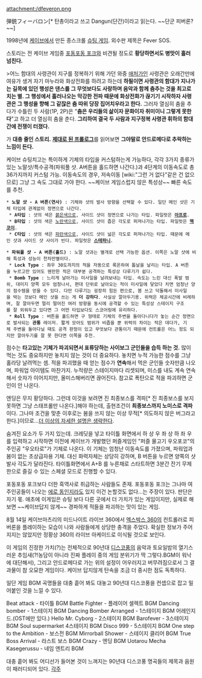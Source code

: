 attachment:/dfeveron.png

弾銃フィーバロン[* 탄총이라고 쓰고 Dangun(단간)이라고 읽는다. ~~단군 피버론?~~]

1998년에 [[케이브]]에서 만든 종스크롤 [[슈팅 게임]]. 외수판 제목은 Fever SOS.

스토리는 전 케이브 게임중 [[포동포동 포크]]와 비견될 정도로 '''황당하면서도 병맛이 흘러 넘친다.'''

>어느 함대의 사령관이 지구를 정복하기 위해 가던 와중 [[애처가]]인 사령관은 오래간만에 여유가 생겨 자기 마누라와 화상전화를 하려고 하는데 '''하필이면 사령관의 함대가 지나가는 길목에 있던 행성은 댄스를 그 무엇보다도 사랑하며 음악과 함께 춤추는 것을 최고로 치는 별. 그 행성에서 흘러나오는 막강한 전파 때문에 화상전화가 끊기기 시작하자 사령관은 그 행성을 향해 그 같잖은 춤 따위 당장 집어치우라고 한다.''' 그러자 열심히 춤을 추다가 수틀린 두 사람(1P, 2P)은 "'''춤은 우리들의 삶이자 문화이자 취미이니 그렇게 못한다'''"고 하고 더 열심히 춤을 춘다. '''그리하여 결국 두 사람과 지구정복 사령관 휘하의 함대간에 전쟁이 터졌다.'''

가 '''대충 줄인 스토리.'''
'''[http://bbs1.ruliweb.daum.net/gaia/do/ruliweb/detail/read?articleId=3339322&objCate1=&bbsId=G001&searchKey=subjectNcontent&itemGroupId=&itemId=79146&sortKey=depth&searchValue=%ED%94%BC%EB%B2%84%EB%A1%A0&platformId=&pageIndex=1 제대로 된 프롤로그]'''를 읽어보면 '''그야말로 안드로메다로 추락하는 느낌이 든다.'''

케이브 슈팅치고는 특이하게 기체의 타입을 커스텀하는게 가능하다, 각각 3가지 종류가 있는 노말샷/특수공격(파워풀 샷. A버튼을 홀드하면 나간다.)과 4단계의 이동속도로 총 36가지까지 커스텀 가능. 이동속도의 경우, 저속이동 [wiki:"그런 거 없다"같은 건 없으므로] 그냥 그 속도 그대로 가야 한다. ~~케이브 게임스럽지 않은 특성상~~ 빠른 속도를 추천.

 * '''노말 샷 - A 버튼(연사)''' : 기체와 샷의 발사 방향을 선택할 수 있다. 일단 메인 샷은 기체 타입에 관계없이 정면으로 나간다.
  * '''A타입''' : 샷의 색은 [[붉은색]]으로, 사이드 샷이 정면으로 나가는 타입. 파일럿은 '''[[아프로]]'''.
  * '''B타입''' : 샷의 색은 [[노란색]]으로, 사이드 샷이 좁은 각도로 퍼져나가는 타입. 파일럿은 '''[[맥코이]]'''.
  * '''C타입''' : 샷의 색은 [[파란색]]으로, 사이드 샷이 넓은 각도로 퍼져나가는 타입. 때문에 메인 샷과 사이드 샷 사이가 빈다. 파일럿은 '''[[스테파니]]'''.

 * '''파워풀 샷 - A 버튼(홀드)''' : 노말 샷과는 별개로 선택 가능한 옵션. 이쪽은 노말 샷에 비해 특성과 성능이 천차만별이다.
  * '''Lock Type''' : 좌우 30도까지의 적을 자동으로 록온하여 톱날을 날리는 타입. A 버튼을 누르고만 있어도 웬만한 적은 대부분 공격하는 특성상 다루기가 쉽다.
  * '''Bomb Type''' : 느리게 날아가는 미사일을 날려보내는 타입. 속도는 느린 대신 폭발 범위, 대미지 양쪽 모두 엄청나서, 편대 단위로 날아오는 적이 미사일에 닿았다 치면 엄청난 양의 점수템을 얻을 수 있다. 다만 다루기는 굉장히 힘든 편으로, 봄 쓰고 닥돌해서 미사일을 박는 것보다 메인 샷을 쓰는 게 '''더 강하다'''. 사실상 깔아두기용. 위력은 체공시간에 비례하며, 잘 깔아두면 멀리 떨어진 여러 방향을 동시에 공격할 수 있는 특성상 스테이지 구조를 잘 외워두고 있다면 그 어떤 타입보다도 스코어링에 유리하다.
  * '''Roll Type''' : 버튼을 홀드하면 구 형태로 기체의 주변을 돌아다니다가 놓는 순간 정면으로 발사되는 '''관통''' 레이저. 짧게 모아도 범위가 비좁을 뿐 위력의 차이는 적은 데다가, 기체 주변을 돌아다닐 때도 공격 판정이 있고 무엇보다 관통이기 때문에 컨트롤은 어느 정도 되지만 깔아두기를 잘 못 한다면 이쪽을 추천.

점수는 '''타고있는 기체가 파괴되면서 표류당하는 사이보그 군인들을 습득 하는 것.''' 많이 먹는 것도 중요하지만 놓치지 않는 것이 더 중요하다. 놓치면 누적 가능한 점수를 그냥 홀라당 날려먹는 셈. 적을 파괴했을 때 얻는 점수가 '''연속'''해서 먹은 군인들 숫자만큼 나오며, 파워업 아이템도 마찬가지. 누적량은 스테이지마다 리셋되며, 미스를 내도 계속 연속해서 숫자가 이어지지만, 올미스해버리면 끊어진다. 참고로 폭탄으로 적을 파괴하면 군인이 안 나온다. 

엔딩은 무지 황당하다. 그런데 이것을 보려면 진 최종보스를 격파[* 진 최종보스를 보지 못하면 그냥 스태프롤만 나온다.]해야 하는데, 출현조건이 '''최종보스까지 노미스로 격파'''이다. 그나마 조건을 맞춘 이후로는 봄을 쓰지 않는 이상 무적[* 의도하지 않은 버그라고 한다.]이므로...[[더 이상의 자세한 설명은 생략한다]].

숨겨진 요소가 두 가지 있는데. 크레딧을 넣고 타이틀 화면에서 하 상 우 좌 상 하 좌 우 를 입력하고 시작하면 이전에 케이브가 개발했던 퍼즐게임인 "퍼즐 물고기 우오포코"의 주인공 "우오타로"가 기체로 나온다. 이 기체는 엄청난 이동속도를 가졌으며, 파워업과 봄이 없는 초상급자용 기체. 대신 화력자체는 상당히 강하며, B 버튼을 누르면 양쪽의 샷 발사 각도가 달라진다. 타이틀화면에서 A+B 를 누른채로 스타트하면 3분간 잔기 무제한으로 즐길 수 있는 스페셜 모드로 진행할 수 있다.

포동포동 포크보다 더한 흑역사로 취급하는 사람들도 존재. 포동포동 포크는 그나마 여주인공들이 나오는 [[에로 동인지]]라도 있지 이건 논할것도 없다...는 주장이 있다. 판단은 자기 몫. 애초에 이게임은 슈팅 보다 다른 곳에서 더 가치가 있는 게임이지만, 실제로 해 보면 ~~케이브답지 않게~~ 경파하게 적들을 파괴하는 맛이 있는 게임.

8월 14일 케이브마츠리의 미드나이트 라이브 360에서 [[엑스박스 360]]의 컨트롤러로 피버론을 플레이하는 모습이 나와 사람들에게 상당한 충격을 주었다. 확실한 정보가 주어지지는 않았지만 정황상 360의 라이브 아케이드로 이식될 것으로 보인다.

이 게임의 진정한 가치(?)는 전체적으로 90년대 [[디스코]]풍의 음악과 토요일밤의 열기스러운 추임새(?!농담이 아니라 진짜 플레이 중의 게임 분위기가 딱 그렇다.BGM이 워낙에 대단해서), 그리고 안드로메다로 가는 위의 설정이 어우러지고 버무려짐으로서 그 결과물이 참 오묘한 게임이다. 케이브 답지않게 탄속을 조금 더 중시한 점도 독특하다.

일단 게임 BGM 곡명들을 대충 흩어 봐도 대놓고 90년대 디스코풍을 컨셉으로 잡고 밀어붙인 것을 느낄 수 있다.

Beat attack - 타이틀 BGM
Battle Fighter - 플레이어 셀렉트 BGM 
Dancing bomber - 1스테이지 BGM
Dancing Bomber Arranged - 1스테이지 BGM 어레인지드.(OST에만 있다.)
Hello Mr. Cyborg - 2스테이지 BGM
Barofever - 3스테이지 BGM
Soul supermarket 4스테이지 BGM
Disco 999 - 5스테이지 BGM
One step to the Ambition - 보스전 BGM
Mirrorball Shower - 스테이지 클리어 BGM
True Boss Arrival - 라스트 보스 BGM
Crazy - 엔딩 BGM
Uotarou Mecha Kasegerussu - 네임 엔트리 BGM

{{{#!html
<object width="640" height="480"><param name="movie" value="http://www.youtube.com/v/xss2CZv5QTM"></param><param name="allowFullScreen" value="true"></param><param name="allowscriptaccess" value="always"></param><embed src="http://www.youtube.com/v/xss2CZv5QTM" type="application/x-shockwave-flash" allowscriptaccess="always" allowfullscreen="true" width="640" height="480"></embed></object>
}}}

대충 흩어 봐도 어디선가 들어본 것이 느껴지는 90년대 디스코풍 명곡들의 제목과 음원이 패러디되어 있다.
[[각주]]
